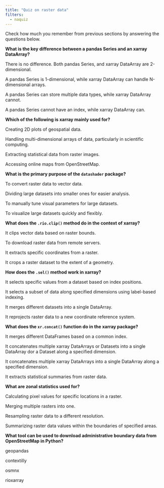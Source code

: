```yaml
---
title: "Quiz on raster data"
filters:
  - naquiz
---
```


Check how much you remember from previous sections by answering the questions below.

:::::{.question}
**What is the key difference between a pandas Series and an xarray DataArray?**

::::{.choices}

:::{.choice}
There is no difference. Both pandas Series, and xarray DataArray are 2-dimensional.
:::

:::{.choice .correct-choice}
A pandas Series is 1-dimensional, while xarray DataArray can handle N-dimensional arrays.
:::

:::{.choice}
A pandas Series can store multiple data types, while xarray DataArray cannot.
:::

:::{.choice}
A pandas Series cannot have an index, while xarray DataArray can.
:::

::::
:::::

:::::{.question}
**Which of the following is xarray mainly used for?**

::::{.choices}

:::{.choice}
Creating 2D plots of geospatial data.
:::

:::{.choice .correct-choice}
Handling multi-dimensional arrays of data, particularly in scientific computing.
:::

:::{.choice}
Extracting statistical data from raster images.
:::

:::{.choice}
Accessing online maps from OpenStreetMap.
:::

::::
:::::

:::::{.question}
**What is the primary purpose of the `datashader` package?**

::::{.choices}

:::{.choice}
To convert raster data to vector data.
:::

:::{.choice}
Dividing large datasets into smaller ones for easier analysis.
:::

:::{.choice}
To manually tune visual parameters for large datasets.
:::

:::{.choice .correct-choice}
To visualize large datasets quickly and flexibly.
:::

::::
:::::

:::::{.question}
**What does the `.rio.clip()` method do in the context of xarray?**

::::{.choices}

:::{.choice}
It clips vector data based on raster bounds.
:::

:::{.choice}
To download raster data from remote servers.
:::

:::{.choice}
It extracts specific coordinates from a raster.
:::

:::{.choice .correct-choice}
It crops a raster dataset to the extent of a geometry.
:::

::::
:::::

:::::{.question}
**How does the `.sel()` method work in xarray?**

::::{.choices}

:::{.choice}
It selects specific values from a dataset based on index positions.
:::

:::{.choice .correct-choice}
It selects a subset of data along specified dimensions using label-based indexing.
:::

:::{.choice}
It merges different datasets into a single DataArray.
:::

:::{.choice}
It reprojects raster data to a new coordinate reference system.
:::

::::
:::::

:::::{.question}
**What does the `xr.concat()` function do in the xarray package?**

::::{.choices}

:::{.choice}
It merges different DataFrames based on a common index.
:::

:::{.choice .correct-choice}
It concatenates multiple xarray DataArrays or Datasets into a single DataArray dor a Dataset along a specified dimension.
:::

:::{.choice}
It concatenates multiple xarray DataArrays into a single DataArray along a specified dimension.
:::

:::{.choice}
It extracts statistical summaries from raster data.
:::

::::
:::::

:::::{.question}
**What are zonal statistics used for?**

::::{.choices}

:::{.choice}
Calculating pixel values for specific locations in a raster.
:::

:::{.choice}
Merging multiple rasters into one.
:::

:::{.choice}
Resampling raster data to a different resolution.
:::

:::{.choice .correct-choice}
Summarizing raster data values within the boundaries of specified areas.
:::

::::
:::::

:::::{.question}
**What tool can be used to download administrative boundary data from OpenStreetMap in Python?**

::::{.choices}

:::{.choice}
geopandas
:::

:::{.choice}
contextilly
:::

:::{.choice .correct-choice}
osmnx
:::

:::{.choice}
rioxarray
:::

::::
:::::
